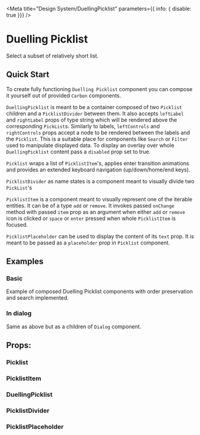 

<Meta
  title="Design System/DuellingPicklist"
  parameters={{ info: { disable: true }}}
/>

# Duelling Picklist
Select a subset of relatively short list.

## Quick Start

To create fully functioning `Duelling Picklist` component you can compose it yourself out of provided `Carbon` components.

`DuellingPicklist` is meant to be a container composed of two `Picklist` children and a `PicklistDivider` between them.
It also accepts `leftLabel` and `rightLabel` props of type string which will be rendered above the corresponding `PickList`s.
Similarly to labels, `leftControls` and `rightControls` props accept a node to be rendered between the labels and the `Picklist`.
This is a suitable place for components like `Search` or `Filter` used to manipulate displayed data.
To display an overlay over whole `DuellingPicklist` content pass a `disabled` prop set to true.

`Picklist` wraps a list of `PicklistItem`'s, applies enter transition animations and provides an extended keyboard navigation (up/down/home/end keys).

`PicklistDivider` as name states is a component meant to visually divide two `PickList`'s

`PicklistItem` is a component meant to visually represent one of the iterable entities. It can be of a type `add` or `remove`.
It invokes passed `onChange` method with passed `item` prop as an argument when either `add` or `remove` icon is clicked or `space` or `enter` pressed when whole `PicklistItem` is focused.

`PicklistPlaceholder` can be used to display the content of its `text` prop. It is meant to be passed as a `placeholder` prop in `Picklist` component.

## Examples

### Basic
Example of composed Duelling Picklist components with order preservation and search implemented.

<Preview>
  <Story id="test-duellingpicklist--basic" name="Basic" />
</Preview>

### In dialog

Same as above but as a children of `Dialog` component.

<Preview>
  <Story id="test-duellingpicklist--in-dialog" name="InDialog" />
</Preview>

## Props:

### Picklist

<Props of={Picklist} />

### PicklistItem

<Props of={PicklistItem} />

### DuellingPicklist

<Props of={DuellingPicklist} />

### PicklistDivider

<Props of={PicklistDivider} />

### PicklistPlaceholder

<Props of={PicklistPlaceholder} />
